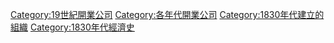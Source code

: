 {{EstcatDecadeType|18|3|19|公司|Companies|n=開業}}
[[Category:19世紀開業公司|Category:19世紀開業公司]]
[[Category:各年代開業公司|Category:各年代開業公司]]
[[Category:1830年代建立的組織|Category:1830年代建立的組織]]
[[Category:1830年代經濟史|Category:1830年代經濟史]]